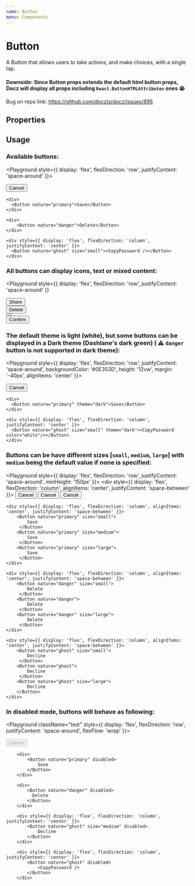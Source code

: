 ```yaml
---
name: Button
menu: Components
---
```



# Button

A Button that allows users to take actions, and make choices, with a single tap.

#### Downside: Since Button props extends the default html button props, Docz will display all props including `React.ButtonHTMLAttributes` ones 😭

Bug on repo link: https://github.com/doczjs/docz/issues/895

## Properties

<Props of={Button} />

## Usage

### Available buttons:

<Playground style={{ display: 'flex', flexDirection: 'row', justifyContent: 'space-around' }}>
    <div>
      <Button nature="secondary">Cancel</Button>
    </div>

    <div>
      <Button nature="primary">Save</Button>
    </div>

    <div>
        <Button nature="danger">Delete</Button>
    </div>

    <div style={{ display: 'flex', flexDirection: 'column', justifyContent: 'center' }}>
      <Button nature="ghost" size="small"><CopyPassword /></Button>
    </div>

</Playground>

### All buttons can display icons, text or mixed content:

<Playground
  style={{
    display: 'flex',
    flexDirection: 'row',
    justifyContent: 'space-around'
  }}
>
  <div>
    <Button nature='secondary'>
      <Shared /> Share
    </Button>
  </div>
  <div>
    <Button nature='danger'>
      <Shared color='white' /> Delete
    </Button>
  </div>
  <div
    style={{
      display: 'flex',
      flexDirection: 'column',
      justifyContent: 'center'
    }}
  >
    <Button nature='ghost' size='small'>
      <CopyPassword />
    </Button>
  </div>
  <div
    style={{
      display: 'flex',
      flexDirection: 'column',
      justifyContent: 'center'
    }}
  >
    <Button nature='ghost' size='small'>
      Confirm
    </Button>
  </div>
</Playground>

### The default theme is light (white), but some buttons can be displayed in a Dark theme (Dashlane's dark green) ( ⚠️ `danger` button is not supported in dark theme):

<Playground style={{ display: 'flex', flexDirection: 'row', justifyContent: 'space-around', backgroundColor: '#0E353D', height: '12vw', margin: '-40px', alignItems: 'center' }}>
    <div>
      <Button nature="secondary" theme="dark">Cancel</Button>
    </div>

    <div>
      <Button nature="primary" theme="dark">Save</Button>
    </div>

    <div style={{ display: 'flex', flexDirection: 'column', justifyContent: 'center' }}>
      <Button nature="ghost" size="small" theme="dark"><CopyPassword color="white"/></Button>
    </div>

</Playground>

### Buttons can be have different sizes [`small`, `medium`, `large`] with `medium` being the default value if none is specified:

<Playground style={{ display: 'flex', flexDirection: 'row', justifyContent: 'space-around', minHeight: '150px' }}>
    <div style={{ display: 'flex', flexDirection: 'column', alignItems: 'center', justifyContent: 'space-between' }}>
          <Button nature="secondary" size="small">
            Cancel
          </Button>
         <Button nature="secondary" size="medium">
            Cancel
          </Button>
         <Button nature="secondary" size="large">
            Cancel
          </Button>
    </div>

    <div style={{ display: 'flex', flexDirection: 'column', alignItems: 'center', justifyContent: 'space-between' }}>
        <Button nature="primary" size="small">
            Save
         </Button>
        <Button nature="primary" size="medium">
            Save
         </Button>
        <Button nature="primary" size="large">
            Save
         </Button>
    </div>

    <div style={{ display: 'flex', flexDirection: 'column', alignItems: 'center', justifyContent: 'space-between' }}>
        <Button nature="danger" size="small">
            Delete
         </Button>
        <Button nature="danger">
            Delete
         </Button>
        <Button nature="danger" size="large">
            Delete
         </Button>
    </div>

    <div style={{ display: 'flex', flexDirection: 'column', alignItems: 'center', justifyContent: 'space-between' }}>
        <Button nature="ghost" size="small">
            Decline
         </Button>
        <Button nature="ghost">
            Decline
         </Button>
        <Button nature="ghost" size="large">
            Decline
        </Button>
    </div>

</Playground>

### In disabled mode, buttons will behave as following:

<Playground className="test" style={{ display: 'flex', flexDirection: 'row', justifyContent: 'space-around', flexFlow: 'wrap' }}>
  <div style={{ display: 'flex', justifyContent: 'space-around', width: '100%', margin: '10px 0' }}>
        <div>
            <Button nature="secondary" disabled>
              Cancel
            </Button>
        </div>

        <div>
            <Button nature="primary" disabled>
                Save
            </Button>
        </div>

        <div>
            <Button nature="danger" disabled>
              Delete
            </Button>
        </div>

        <div style={{ display: 'flex', flexDirection: 'column', justifyContent: 'center' }}>
            <Button nature="ghost" size="medium" disabled>
                Decline
            </Button>
        </div>

        <div style={{ display: 'flex', flexDirection: 'column', justifyContent: 'center' }}>
            <Button nature="ghost" disabled>
                <CopyPassword />
            </Button>
        </div>

  </div>

</Playground>
